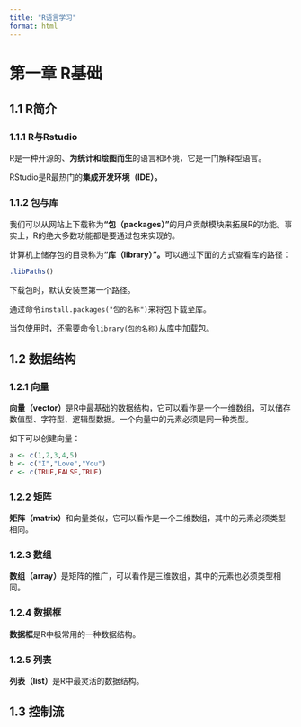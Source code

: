 ```yaml
---
title: "R语言学习"
format: html
---
```


# 第一章 R基础

## 1.1 R简介

### 1.1.1 R与Rstudio

R是一种开源的、**为统计和绘图而生**的语言和环境，它是一门解释型语言。

RStudio是R最热门的**集成开发环境（IDE）。**

### 1.1.2 包与库

我们可以从网站上下载称为**“包（packages）”**的用户贡献模块来拓展R的功能。事实上，R的绝大多数功能都是要通过包来实现的。

计算机上储存包的目录称为**“库（library）”。**可以通过下面的方式查看库的路径：

```r
.libPaths()
```

下载包时，默认安装至第一个路径。

通过命令`install.packages("包的名称")`来将包下载至库。

当包使用时，还需要命令`library(包的名称)`从库中加载包。

## 1.2 数据结构

### 1.2.1 向量

**向量（vector）**是R中最基础的数据结构，它可以看作是一个一维数组，可以储存数值型、字符型、逻辑型数据。一个向量中的元素必须是同一种类型。

如下可以创建向量：

```r
a <- c(1,2,3,4,5)
b <- c("I","Love","You")
c <- c(TRUE,FALSE,TRUE)
```

### 1.2.2 矩阵

**矩阵（matrix）**和向量类似，它可以看作是一个二维数组，其中的元素必须类型相同。

### 1.2.3 数组

**数组（array）**是矩阵的推广，可以看作是三维数组，其中的元素也必须类型相同。

### 1.2.4 数据框

**数据框**是R中极常用的一种数据结构。

### 1.2.5 列表

**列表（list）**是R中最灵活的数据结构。

## 1.3 控制流
